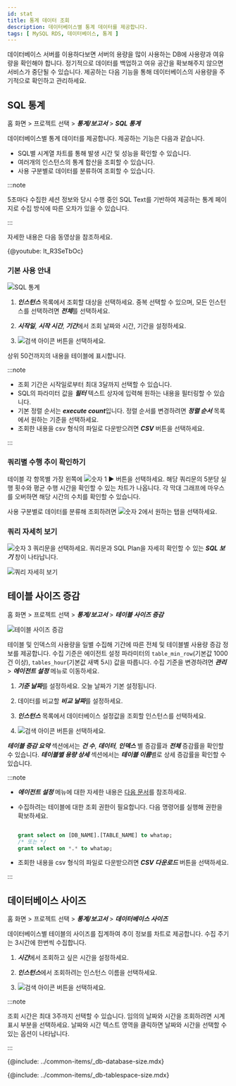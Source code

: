 ```yaml
---
id: stat
title: 통계 데이터 조회
description: 데이터베이스별 통계 데이터를 제공합니다.
tags: [ MySQL RDS, 데이터베이스, 통계 ]
---
```


데이터베이스 서버를 이용하다보면 서버의 용량을 많이 사용하는 DB에 사용량과 여유량을 확인해야 합니다. 정기적으로 데이터를 백업하고 여유 공간을 확보해주지 않으면 서비스가 중단될 수 있습니다. 제공하는 다음 기능을 통해 데이터베이스의 사용량을 주기적으로 확인하고 관리하세요.

## SQL 통계

홈 화면 > 프로젝트 선택 > ***통계/보고서*** > ***SQL 통계***

데이터베이스별 통계 데이터를 제공합니다. 제공하는 기능은 다음과 같습니다.

* SQL별 시계열 차트를 통해 발생 시간 및 성능을 확인할 수 있습니다. 
* 여러개의 인스턴스의 통계 합산을 조회할 수 있습니다.
* 사용 구분별로 데이터를 분류하여 조회할 수 있습니다.

:::note

5초마다 수집한 세션 정보와 당시 수행 중인 SQL Text를 기반하여 제공하는 통계 페이지로 수집 방식에 따른 오차가 있을 수 있습니다.

:::

자세한 내용은 다음 동영상을 참조하세요.

{@youtube: lt_R3SeTbOc}

### 기본 사용 안내

![SQL 통계](/img/db-database-sql-stat.png)

1. ***인스턴스*** 목록에서 조회할 대상을 선택하세요. 중복 선택할 수 있으며, 모든 인스턴스를 선택하려면 ***전체***를 선택하세요.

1. ***시작일***, ***시작 시간***, ***기간***에서 조회 날짜와 시간, 기간을 설정하세요.

1. ![검색 아이콘](/img/ico-btn-search.png) 버튼을 선택하세요.

상위 50건까지의 내용을 테이블에 표시합니다.

:::note

* 조회 기간은 시작일로부터 최대 3달까지 선택할 수 있습니다.
* SQL의 파라미터 값을 ***필터*** 텍스트 상자에 입력해 원하는 내용을 필터링할 수 있습니다.
* 기본 정렬 순서는 ***execute count***입니다. 정렬 순서를 변경하려면 ***정렬 순서*** 목록에서 원하는 기준을 선택하세요.
* 조회한 내용을 csv 형식의 파일로 다운받으려면 ***CSV*** 버튼을 선택하세요.

:::

### 쿼리별 수행 추이 확인하기

테이블 각 항목별 가장 왼쪽에 ![숫자 1](/img/number-01.png) ► 버튼을 선택하세요. 해당 쿼리문의 5분당 실행 횟수와 평균 수행 시간을 확인할 수 있는 차트가 나옵니다. 각 막대 그래프에 마우스를 오버하면 해당 시간의 수치를 확인할 수 있습니다.

사용 구분별로 데이터를 분류해 조회하려면 ![숫자 2](/img/number-02.png)에서 원하는 탭을 선택하세요.

### 쿼리 자세히 보기

![숫자 3](/img/number-03.png) 쿼리문을 선택하세요. 쿼리문과 SQL Plan을 자세히 확인할 수 있는 ***SQL 보기*** 창이 나타납니다.

![쿼리 자세히 보기](/img/db-stat-query.png)


## 테이블 사이즈 증감

홈 화면 > 프로젝트 선택 > ***통계/보고서*** > ***테이블 사이즈 증감***

![테이블 사이즈 증감](/img/db-database-tablesize.png)

테이블 및 인덱스의 사용량을 일별 수집해 기간에 따른 전체 및 테이블별 사용량 증감 정보를 제공합니다. 수집 기준은 에이전트 설정 파라미터의 `table_min_row`(기본값 1000건 이상), `tables_hour`(기본값 새벽 5시) 값을 따릅니다. 수집 기준을 변경하려면 ***관리*** > ***에이전트 설정*** 메뉴로 이동하세요.

1. ***기준 날짜***를 설정하세요. 오늘 날짜가 기본 설정됩니다.

1. 데이터를 비교할 ***비교 날짜***를 설정하세요.

1. ***인스턴스*** 목록에서 데이터베이스 설정값을 조회할 인스턴스를 선택하세요.

1. ![검색 아이콘](/img/ico-btn-search.png) 버튼을 선택하세요.

***테이블 증감 요약*** 섹션에서는 ***건 수***, ***데이터***, ***인덱스*** 별 증감률과 ***전체*** 증감률을 확인할 수 있습니다. ***테이블별 용량 상세*** 섹션에서는 ***테이블 이름***별로 상세 증감률을 확인할 수 있습니다. 

:::note

* ***에이전트 설정*** 메뉴에 대한 자세한 내용은 [다음 문서](agent-settings#agent-options)를 참조하세요.
* 수집하려는 테이블에 대한 조회 권한이 필요합니다. 다음 명령어를 실행해 권한을 확보하세요.

  ```sql

  grant select on [DB_NAME].[TABLE_NAME] to whatap;
  /* 또는 */
  grant select on *.* to whatap;

  ```

* 조회한 내용을 csv 형식의 파일로 다운받으려면 ***CSV 다운로드*** 버튼을 선택하세요.

:::

## 데이터베이스 사이즈

홈 화면 > 프로젝트 선택 > ***통계/보고서*** > ***데이터베이스 사이즈***

데이터베이스별 테이블의 사이즈를 집계하여 추이 정보를 차트로 제공합니다. 수집 주기는 3시간에 한번씩 수집합니다. 

1. ***시간***에서 조회하고 싶은 시간을 설정하세요.

1. ***인스턴스***에서 조회하려는 인스턴스 이름을 선택하세요.

1. ![검색 아이콘](/img/ico-btn-search.png) 버튼을 선택하세요.

:::note

조회 시간은 최대 3주까지 선택할 수 있습니다. 임의의 날짜와 시간을 조회하려면 시계 표시 부분을 선택하세요. 날짜와 시간 텍스트 영역을 클릭하면 날짜와 시간을 선택할 수 있는 옵션이 나타납니다.

:::


<!-- mysql, mariadb 지원 -->
{@include: ../common-items/_db-database-size.mdx}

<!-- oracle, tibero -->
{@include: ../common-items/_db-tablespace-size.mdx}

<!-- oracle, tibero -->
<!-- {@include: ../common-items/_db-sga-size.mdx} -->